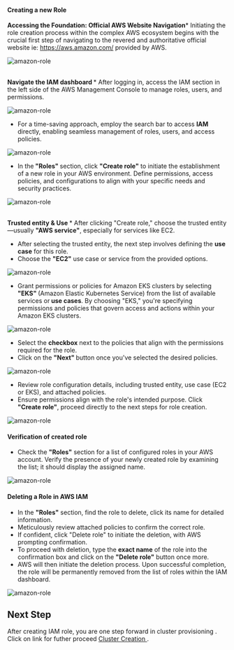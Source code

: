 #### Creating a new Role

<b> Accessing the Foundation: Official AWS Website Navigation</b>* Initiating the
role creation process within the complex AWS ecosystem begins with the crucial first
step of navigating to the revered and authoritative official website ie: https://aws.amazon.com/
provided by AWS.

![amazon-role](/pre-requsite/amazon/role/role0.png)

<br />
<b> Navigate the IAM dashboard </b>* After logging in, access the IAM section in
the left side of the AWS Management Console to manage roles, users, and
permissions.

![amazon-role](/pre-requsite/amazon/role/role1.jpg)

- For a time-saving approach, employ the search bar to access <b>IAM </b>directly, enabling seamless management of roles, users, and access policies.

![amazon-role](/pre-requsite/amazon/role/role2.png)

- In the<b> "Roles" </b>section, click <b>"Create role"</b> to initiate the establishment of a new role in your AWS environment. Define permissions, access policies, and configurations to align with your specific needs and security practices.

![amazon-role](/pre-requsite/amazon/role/role3b.png)

<br />
<b> Trusted entity & Use </b>* After clicking "Create role," choose the trusted
entity—usually <b>"AWS service"</b>, especially for services like EC2.

- After selecting the trusted entity, the next step involves defining the <b>use case</b> for this role.
- Choose the <b>"EC2"</b> use case or service from the provided options.

![amazon-role](/pre-requsite/amazon/role/role4a.png)

- Grant permissions or policies for Amazon EKS clusters by selecting <b>"EKS" </b>(Amazon Elastic Kubernetes Service) from the list of available services or<b> use cases</b>. By choosing "EKS," you're specifying permissions and policies that govern access and actions within your Amazon EKS clusters.

![amazon-role](/pre-requsite/amazon/role/role4b.jpg)

- Select the <b>checkbox</b> next to the policies that align with the permissions required for the role.
- Click on the <b>"Next" </b> button once you've selected the desired policies.

![amazon-role](/pre-requsite/amazon/role/role5.jpg)

- Review role configuration details, including trusted entity, use case (EC2 or EKS), and attached policies.
- Ensure permissions align with the role's intended purpose.
  Click <b>"Create role"</b>, proceed directly to the next steps for role creation.

![amazon-role](/pre-requsite/amazon/role/role6.jpg)

#### Verification of created role

- Check the <b>"Roles"</b> section for a list of configured roles in your AWS account.
  Verify the presence of your newly created role by examining the list; it should display the assigned name.

![amazon-role](/pre-requsite/amazon/role/role7.jpg)

#### Deleting a Role in AWS IAM

- In the <b>"Roles"</b> section, find the role to delete, click its name for detailed information.
- Meticulously review attached policies to confirm the correct role.
- If confident, click "Delete role" to initiate the deletion, with AWS prompting confirmation.
- To proceed with deletion, type the <b>exact name</b> of the role into the confirmation box and click on the <b>"Delete role"</b> button once more.
- AWS will then initiate the deletion process. Upon successful completion, the role will be permanently removed from the list of roles within the IAM dashboard.

![amazon-role](/pre-requsite/amazon/role/role8.jpg)

## Next Step

After creating IAM role, you are one step forward in cluster provisioning . Click on link for futher proceed [Cluster Creation ](/cluster_managment/cluster_provisioning/amazon).
